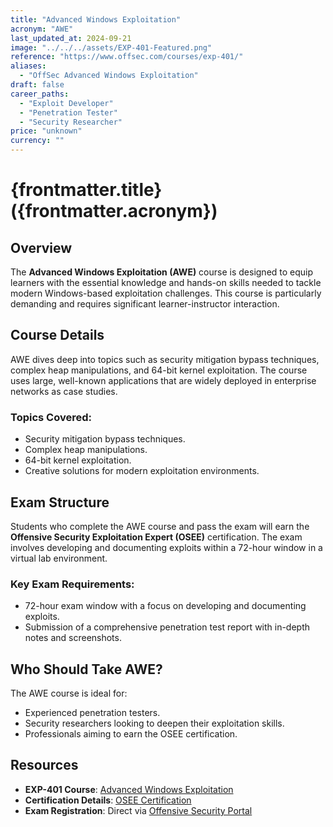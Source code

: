```yaml
---
title: "Advanced Windows Exploitation"
acronym: "AWE"
last_updated_at: 2024-09-21
image: "../../../assets/EXP-401-Featured.png"
reference: "https://www.offsec.com/courses/exp-401/"
aliases:
  - "OffSec Advanced Windows Exploitation"
draft: false
career_paths:
  - "Exploit Developer"
  - "Penetration Tester"
  - "Security Researcher"
price: "unknown"
currency: ""
---
```


# {frontmatter.title} ({frontmatter.acronym})

## Overview

The **Advanced Windows Exploitation (AWE)** course is designed to equip learners with the essential knowledge and
hands-on skills needed to tackle modern Windows-based exploitation challenges. This course is particularly demanding and
requires significant learner-instructor interaction.

## Course Details

AWE dives deep into topics such as security mitigation bypass techniques, complex heap manipulations, and 64-bit kernel
exploitation. The course uses large, well-known applications that are widely deployed in enterprise networks as case
studies.

### Topics Covered:

- Security mitigation bypass techniques.
- Complex heap manipulations.
- 64-bit kernel exploitation.
- Creative solutions for modern exploitation environments.

## Exam Structure

Students who complete the AWE course and pass the exam will earn the **Offensive Security Exploitation Expert (OSEE)**
certification. The exam involves developing and documenting exploits within a 72-hour window in a virtual lab
environment.

### Key Exam Requirements:

- 72-hour exam window with a focus on developing and documenting exploits.
- Submission of a comprehensive penetration test report with in-depth notes and screenshots.

## Who Should Take AWE?

The AWE course is ideal for:

- Experienced penetration testers.
- Security researchers looking to deepen their exploitation skills.
- Professionals aiming to earn the OSEE certification.

## Resources

- **EXP-401 Course**: [Advanced Windows Exploitation](https://www.offsec.com/courses/exp-401/)
- **Certification Details**: [OSEE Certification](https://www.offsec.com/courses/exp-401/)
- **Exam Registration**: Direct via [Offensive Security Portal](https://www.offsec.com/)
